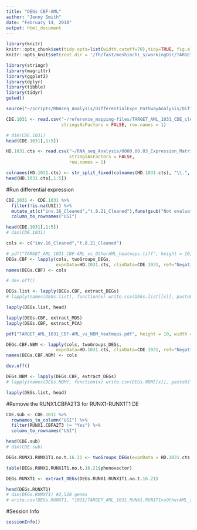 ```yaml
---
title: "DEGs CBF-AML"
author: "Jenny Smith"
date: "February 14, 2018"
output: html_document
---
```




```r
library(knitr)
knitr::opts_chunk$set(tidy.opts=list(width.cutoff=70),tidy=TRUE, fig.align='center')
knitr::opts_knit$set(root.dir = '/fh/fast/meshinchi_s/workingDir/TARGET/AML_TARGET/RNA/mRNAseq/analysis/2017.06.20_DEGs_RareVariants/RareCytoVariant/')
```


```r
library(stringr)
library(magrittr)
library(ggplot2)
library(dplyr)
library(tibble)
library(tidyr)
getwd()
```


```r
source("~/scripts/RNAseq_Analysis/DifferentialExpn_PathwayAnalysis/DifferentialExpressionPipeline.r")
```


```r
CDE.1031 <- read.csv("~/reference_mapping-files/TARGET_AML_1031_CDE_cleaned_1.31.2018.csv",
                     stringsAsFactors = FALSE, row.names = 1)

# dim(CDE.1031)
head(CDE.1031[,1:5])
```


```r
HD.1031.cts <- read.csv("~/RNA_seq_Analysis/0000.00.03_Expression_Matrices/TARGET_AML_AAML1031_dupGenesRemoved_FractionalCounts.csv",
                        stringsAsFactors = FALSE,
                        row.names = 1)

colnames(HD.1031.cts) <- str_split_fixed(colnames(HD.1031.cts), "\\.", n=3)[,1]
head(HD.1031.cts[,1:5])
```


#Run differential expression

```r
CDE.1031 <- CDE.1031 %>%
  filter(!is.na(USI)) %>%
  mutate_at(c("inv.16_Cleaned","t.8.21_Cleaned"),funs(gsub("Not evaluated", "Unknown", .))) %>%
  column_to_rownames("USI")

head(CDE.1031[,1:5])
# dim(CDE.1031)
```


```r
cols <- c("inv.16_Cleaned","t.8.21_Cleaned")
```

```r
# pdf("TARGET_AML_1031_CBF-AML_vs_OtherAML_heatmaps.tiff", height = 10, width = 10)
DEGs.CBF <- lapply(cols, twoGroups_DEGs, 
                   expnData=HD.1031.cts, clinData=CDE.1031, ref="Negative")
names(DEGs.CBF) <- cols

# dev.off()
```


```r
DEGs.list <- lapply(DEGs.CBF, extract_DEGs)
# lapply(names(DEGs.list), function(x) write.csv(DEGs.list[[x]], paste0("TARGET_AML_1031_",x,"_vs_otherAML.csv"),  row.names=FALSE))
```

```r
lapply(DEGs.list, head)
```

```r
lapply(DEGs.CBF, extract_MDS)
lapply(DEGs.CBF, extract_PCA)
```


```r
pdf("TARGET_AML_1031_CBF-AML_vs_NBM_heatmaps.pdf", height = 10, width = 10)

DEGs.CBF.NBM <- lapply(cols, twoGroups_DEGs, 
                   expnData=HD.1031.cts, clinData=CDE.1031, ref="Negative", BM=TRUE)
names(DEGs.CBF.NBM) <- cols

dev.off()
```

```r
DEGs.NBM <- lapply(DEGs.CBF, extract_DEGs)
# lapply(names(DEGs.NBM), function(x) write.csv(DEGs.NBM[[x]], paste0("TARGET_AML_1031_",x,"_vs_NBM.csv"),  row.names=FALSE))
```

```r
lapply(DEGs.list, head)
```


#Remove the RUNX1.CBFA2T3 for RUNX1-RUNX1T1 DE 

```r
CDE.sub <- CDE.1031 %>%
  rownames_to_column("USI") %>%
  filter(RUNX1.CBFA2T3 != "Yes") %>%
  column_to_rownames("USI")

head(CDE.sub)
# dim(CDE.sub)
```

```r
DEGs.RUNX1.RUNX1T1.no.t.16.21 <- twoGroups_DEGs(expnData = HD.1031.cts, clinData = CDE.sub, col = "t.8.21_Cleaned", ref = "Negative")
```

```r
table(DEGs.RUNX1.RUNX1T1.no.t.16.21$phenovector)
```

```r
DEGs.RUNXT1 <- extract_DEGs(DEGs.RUNX1.RUNX1T1.no.t.16.21)

head(DEGs.RUNXT1)
# dim(DEGs.RUNXT1) #2,520 genes
# write.csv(DEGs.RUNXT1, "1031/TARGET_AML_1031_RUNX1.RUN1T1vsOtherAML_removedRUNX1.CBFA2T3_DEGs.csv", row.names = FALSE)
```


#Session Info

```r
sessionInfo()
```





